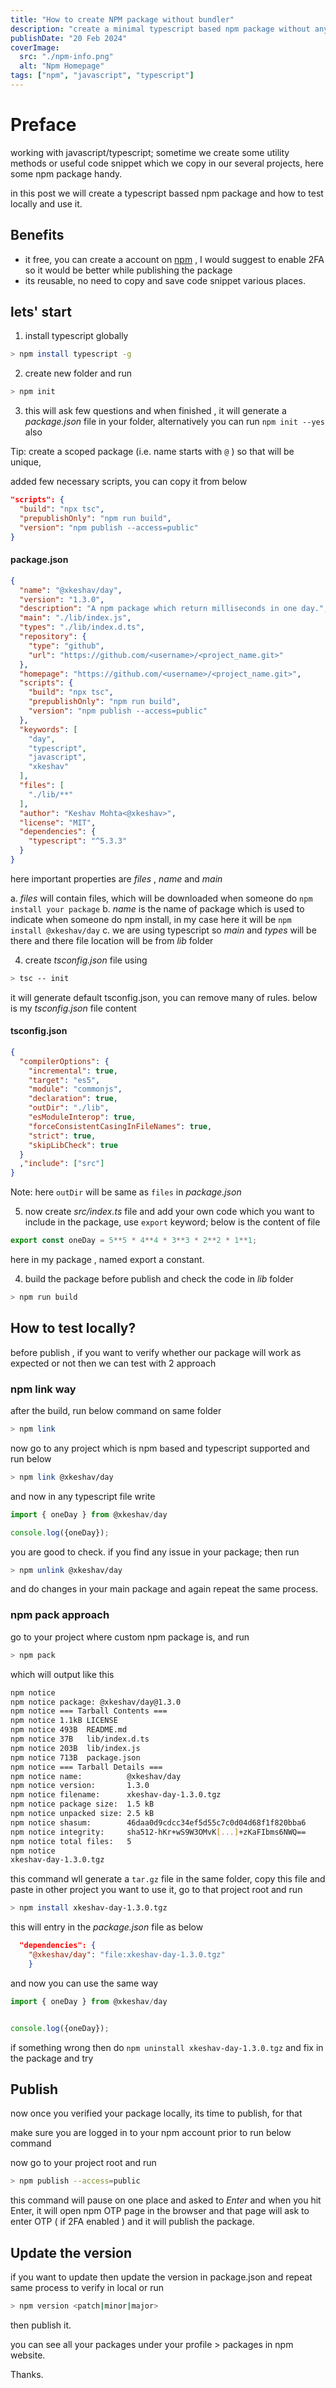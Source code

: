 ```yaml
---
title: "How to create NPM package without bundler"
description: "create a minimal typescript based npm package without any bundler."
publishDate: "20 Feb 2024"
coverImage:
  src: "./npm-info.png"
  alt: "Npm Homepage"
tags: ["npm", "javascript", "typescript"]
---
```


# Preface

working with javascript/typescript; sometime we create some utility methods or useful code snippet which we copy in our several projects, here some npm package handy.

in this post we will create a typescript bassed npm package and how to test locally and use it.

## Benefits

- it free, you can create a account on [npm](https://npmjs.org) , I would suggest to enable 2FA so it would be better while publishing the package
- its reusable, no need to copy and save code snippet various places.

## lets' start

1. install typescript globally

```sh
> npm install typescript -g
```

2. create new folder and run

```sh
> npm init
```
3. this will ask few questions and when finished , it will generate a *package.json* file in your folder,
alternatively you can run `npm init --yes` also

Tip: create a scoped package (i.e. name starts with `@` ) so that will be unique,

added few necessary scripts, you can copy it from below

```json
"scripts": {
  "build": "npx tsc",
  "prepublishOnly": "npm run build",
  "version": "npm publish --access=public"
}
```
#### package.json
```json
{
  "name": "@xkeshav/day",
  "version": "1.3.0",
  "description": "A npm package which return milliseconds in one day.",
  "main": "./lib/index.js",
  "types": "./lib/index.d.ts",
  "repository": {
    "type": "github",
    "url": "https://github.com/<username>/<project_name.git>"
  },
  "homepage": "https://github.com/<username>/<project_name.git>",
  "scripts": {
    "build": "npx tsc",
    "prepublishOnly": "npm run build",
    "version": "npm publish --access=public"
  },
  "keywords": [
    "day",
    "typescript",
    "javascript",
    "xkeshav"
  ],
  "files": [
    "./lib/**"
  ],
  "author": "Keshav Mohta<@xkeshav>",
  "license": "MIT",
  "dependencies": {
    "typescript": "^5.3.3"
  }
}
```
here important properties are *files* , *name* and *main*

  a. *files* will contain files, which will be downloaded when someone do `npm install your package`
  b. *name* is the name of package which is used to indicate when someone do npm install, in my case here it will be `npm install @xkeshav/day`
  c. we are using typescript so *main* and *types* will be there and there file location will be from *lib* folder

4. create *tsconfig.json* file using

```sh
> tsc -- init
```

it will generate default tsconfig.json, you can remove many of rules. below is my *tsconfig.json* file content


#### tsconfig.json
```json
{
  "compilerOptions": {
    "incremental": true,
    "target": "es5",
    "module": "commonjs",
    "declaration": true,
    "outDir": "./lib",
    "esModuleInterop": true,
    "forceConsistentCasingInFileNames": true,
    "strict": true,
    "skipLibCheck": true
  }
  ,"include": ["src"]
}

```
Note: here `outDir` will be same as `files` in *package.json*

5. now create *src/index.ts* file and add your own code which you want to include in the package, use `export` keyword; below is the content of file

```ts
export const oneDay = 5**5 * 4**4 * 3**3 * 2**2 * 1**1;
```

here in my package , named export a constant.

4. build the package before publish and check the code in *lib* folder

```sh
> npm run build
```

## How to test locally?

before publish , if you want to verify whether our package will work as expected or not then we can test with 2 approach

### npm link way

after the build, run below command on same folder

```sh
> npm link
```

now go to any project which is npm based and typescript supported and run below

```sh
> npm link @xkeshav/day
```

and now in any typescript file write

```ts
import { oneDay } from @xkeshav/day

console.log({oneDay});
```

you are good to check. if you find any issue in your package; then run

```sh
> npm unlink @xkeshav/day
```

and do changes in your main package and again repeat the same process.

### npm pack approach

go to your project where custom npm package is, and run

```sh
> npm pack
```

which will output like this

```sh
npm notice
npm notice package: @xkeshav/day@1.3.0
npm notice === Tarball Contents ===
npm notice 1.1kB LICENSE
npm notice 493B  README.md
npm notice 37B   lib/index.d.ts
npm notice 203B  lib/index.js
npm notice 713B  package.json
npm notice === Tarball Details ===
npm notice name:          @xkeshav/day
npm notice version:       1.3.0
npm notice filename:      xkeshav-day-1.3.0.tgz
npm notice package size:  1.5 kB
npm notice unpacked size: 2.5 kB
npm notice shasum:        46daa0d9cdcc34ef5d55c7c0d04d68f1f820bba6
npm notice integrity:     sha512-hKr+wS9W3OMvK[...]+zKaFIbms6NWQ==
npm notice total files:   5
npm notice
xkeshav-day-1.3.0.tgz
```

this  command wll generate a `tar.gz` file in the same folder, copy this file and paste in other project you want to use it, go to that project root and run

```sh
> npm install xkeshav-day-1.3.0.tgz
```

this will entry in the *package.json* file as below

```json
  "dependencies": {
    "@xkeshav/day": "file:xkeshav-day-1.3.0.tgz"
	}
```
and now you can use the same way

```ts
import { oneDay } from @xkeshav/day


console.log({oneDay});
```

if something wrong then do `npm uninstall xkeshav-day-1.3.0.tgz` and fix in the package and try


## Publish

now once you verified your package locally, its time to publish, for that

make sure you are logged in to your npm account prior to run below command

now go to your project root and run

```sh
> npm publish --access=public
```

this command will pause on one place and asked to _Enter_ and when you hit Enter, it will open npm OTP page in the browser and that page will ask to enter OTP ( if 2FA enabled ) and it will publish the package.

## Update the version

if you want to update then update the version in package.json and repeat same process to verify in local or run

```sh
> npm version <patch|minor|major>
```

then publish it.


you can see all your packages under your profile > packages in npm website.

Thanks.
